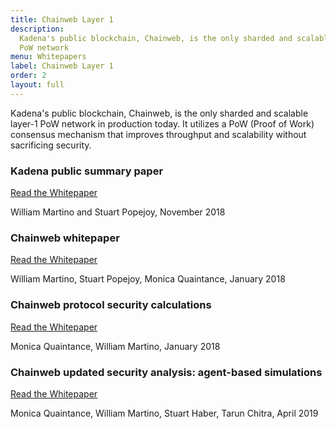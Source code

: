```yaml
---
title: Chainweb Layer 1
description:
  Kadena's public blockchain, Chainweb, is the only sharded and scalable layer-1
  PoW network
menu: Whitepapers
label: Chainweb Layer 1
order: 2
layout: full
---
```


Kadena's public blockchain, Chainweb, is the only sharded and scalable layer-1
PoW network in production today. It utilizes a PoW (Proof of Work) consensus
mechanism that improves throughput and scalability without sacrificing security.

### Kadena public summary paper

[Read the Whitepaper](https://d31d887a-c1e0-47c2-aa51-c69f9f998b07.filesusr.com/ugd/86a16f_1e25e5ac5db44fb7b7e4eb2fe845ce2d.pdf)

William Martino and Stuart Popejoy, November 2018

### Chainweb whitepaper

[Read the Whitepaper](https://d31d887a-c1e0-47c2-aa51-c69f9f998b07.filesusr.com/ugd/86a16f_029c9991469e4565a7c334dd716345f4.pdf)

William Martino, Stuart Popejoy, Monica Quaintance, January 2018

### Chainweb protocol security calculations

[Read the Whitepaper](https://d31d887a-c1e0-47c2-aa51-c69f9f998b07.filesusr.com/ugd/86a16f_26d87f20cf8548d2927e28152babf533.pdf)

Monica Quaintance, William Martino, January 2018

### Chainweb updated security analysis: agent-based simulations

[Read the Whitepaper](https://d31d887a-c1e0-47c2-aa51-c69f9f998b07.filesusr.com/ugd/86a16f_3b2d0c58179d4edd9df6df4d55d61dda.pdf)

Monica Quaintance, William Martino, Stuart Haber, Tarun Chitra, April 2019
